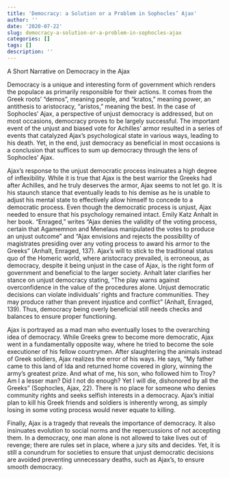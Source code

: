```yaml
---
title: 'Democracy: a Solution or a Problem in Sophocles’ Ajax'
author: ''
date: '2020-07-22'
slug: democracy-a-solution-or-a-problem-in-sophocles-ajax
categories: []
tags: []
description: ''
---
```

A Short Narrative on Democracy in the Ajax

Democracy is a unique and interesting form of government which renders the populace as primarily responsible for their actions. It comes from the Greek roots’ “demos”, meaning people, and “kratos,” meaning power, an antithesis to aristocracy, “aristos,” meaning the best. In the case of Sophocles’ Ajax, a perspective of unjust democracy is addressed, but on most occasions, democracy proves to be largely successful. The important event of the unjust and biased vote for Achilles’ armor resulted in a series of events that catalyzed Ajax’s psychological state in various ways, leading to his death. Yet, in the end, just democracy as beneficial in most occasions is a conclusion that suffices to sum up democracy through the lens of Sophocles’ Ajax.

Ajax’s response to the unjust democratic process insinuates a high degree of inflexibility. While it is true that Ajax is the best warrior the Greeks had after Achilles, and he truly deserves the armor, Ajax seems to not let go. It is his staunch stance that eventually leads to his demise as he is unable to adjust his mental state to effectively allow himself to concede to a democratic process. Even though the democratic process is unjust, Ajax needed to ensure that his psychology remained intact. Emily Katz Anhalt in her book. “Enraged,” writes “Ajax denies the validity of the voting process, certain that Agamemnon and Menelaus manipulated the votes to produce an unjust outcome” and “Ajax envisions and rejects the possibility of magistrates presiding over any voting process to award his armor to the Greeks” (Anhalt, Enraged, 137). Ajax’s will to stick to the traditional status quo of the Homeric world, where aristocracy prevailed, is erroneous, as democracy, despite it being unjust in the case of Ajax, is the right form of government and beneficial to the larger society. Anhalt later clarifies her stance on unjust democracy stating, “The play warns against overconfidence in the value of the procedures alone. Unjust democratic decisions can violate individuals’ rights and fracture communities. They may produce rather than prevent injustice and conflict” (Anhalt, Enraged, 139). Thus, democracy being overly beneficial still needs checks and balances to ensure proper functioning.

Ajax is portrayed as a mad man who eventually loses to the overarching idea of democracy. While Greeks grew to become more democratic, Ajax went in a fundamentally opposite way, where he tried to become the sole executioner of his fellow countrymen. After slaughtering the animals instead of Greek soldiers, Ajax realizes the error of his ways. He says, “My father came to this land of Ida and returned home covered in glory, winning the army’s greatest prize. And what of me, his son, who followed him to Troy? Am I a lesser man? Did I not do enough? Yet I will die, dishonored by all the Greeks” (Sophocles, Ajax, 22). There is no place for someone who denies community rights and seeks selfish interests in a democracy. Ajax’s initial plan to kill his Greek friends and soldiers is inherently wrong, as simply losing in some voting process would never equate to killing. 

Finally, Ajax is a tragedy that reveals the importance of democracy. It also insinuates evolution to social norms and the repercussions of not accepting them. In a democracy, one man alone is not allowed to take lives out of revenge; there are rules set in place, where a jury sits and decides. Yet, it is still a conundrum for societies to ensure that unjust democratic decisions are avoided preventing unnecessary deaths, such as Ajax’s, to ensure smooth democracy.  
